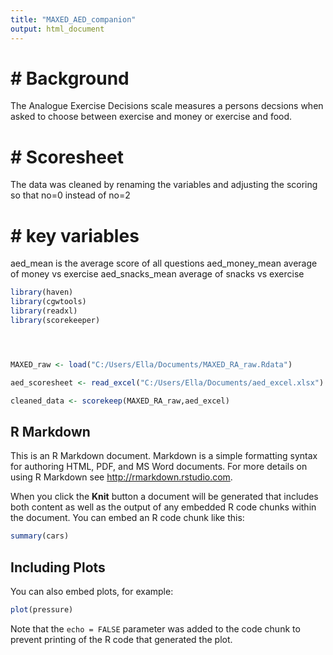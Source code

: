 ---
title: "MAXED_AED_companion"
output: html_document
---
# # Background 

The Analogue Exercise Decisions scale measures a persons decsions when asked to choose between exercise and money or exercise and food. 

# # Scoresheet 

The data was cleaned by renaming the variables and adjusting the scoring so that no=0 instead of no=2

# # key variables 

aed_mean is the average score of all questions
aed_money_mean  average of money vs exercise 
aed_snacks_mean  average of snacks vs exercise 

```{r, echo=FALSE}
library(haven)
library(cgwtools)
library(readxl)
library(scorekeeper)




MAXED_raw <- load("C:/Users/Ella/Documents/MAXED_RA_raw.Rdata")

aed_scoresheet <- read_excel("C:/Users/Ella/Documents/aed_excel.xlsx")

cleaned_data <- scorekeep(MAXED_RA_raw,aed_excel)
```

## R Markdown

This is an R Markdown document. Markdown is a simple formatting syntax for authoring HTML, PDF, and MS Word documents. For more details on using R Markdown see <http://rmarkdown.rstudio.com>.

When you click the **Knit** button a document will be generated that includes both content as well as the output of any embedded R code chunks within the document. You can embed an R code chunk like this:

```{r cars}
summary(cars)
```

## Including Plots

You can also embed plots, for example:

```{r pressure, echo=FALSE}
plot(pressure)
```

Note that the `echo = FALSE` parameter was added to the code chunk to prevent printing of the R code that generated the plot.
